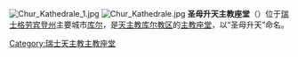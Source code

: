 [[File:Chur_Kathedrale_1.jpg|thumb]]
[[File:Chur_Kathedrale.jpg|thumb]]
'''圣母升天主教座堂'''（{{lang-de|Kathedrale St. Mariä Himmelfahrt}}）位于[[瑞士|瑞士]][[格劳宾登州|格劳宾登州]]主要城市[[库尔|库尔]]，是[[天主教库尔教区|天主教库尔教区]]的[[主教座堂|主教座堂]]，以“圣母升天”命名。

{{coord|46|50|52|N|9|32|07|E|region:CH-GR_type:landmark_source:kolossus-dewiki|display=title}}
[[Category:瑞士天主教主教座堂|Category:瑞士天主教主教座堂]]